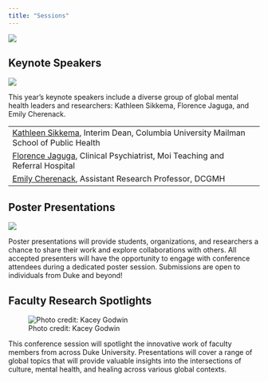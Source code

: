 ```yaml
---
title: "Sessions"
---
```

![](picsessions.png){fig-align="center"}

## Keynote Speakers

![](keynotepic.png){fig-align="center"}

This year's keynote speakers include a diverse group of global mental health leaders and researchers: Kathleen Sikkema, Florence Jaguga, and Emily Cherenack.

|                                                                                                                      |
|------------------------------------------------------------------------|
| [Kathleen Sikkema](https://www.publichealth.columbia.edu/profile/kathleen-sikkema-phd), Interim Dean, Columbia University Mailman School of Public Health |
| [Florence Jaguga](https://www.aku.edu/bmi/about/Pages/florence-jaguga.aspx), Clinical Psychiatrist, Moi Teaching and Referral Hospital                  |
| [Emily Cherenack](https://people.miami.edu/profile/12563b5f5fcd7090ca70916e7030e04e), Assistant Research Professor, DCGMH                  |

## Poster Presentations

![](poster.png){fig-align="center"}

Poster presentations will provide students, organizations, and researchers a chance to share their work and explore collaborations with others. All accepted presenters will have the opportunity to engage with conference attendees during a dedicated poster session. Submissions are open to individuals from Duke and beyond!

## Faculty Research Spotlights

![Photo credit: Kacey Godwin](eve_panel.png){fig-align="center"}

This conference session will spotlight the innovative work of faculty members from across Duke University. Presentations will cover a range of global topics that will provide valuable insights into the intersections of culture, mental health, and healing across various global contexts.
